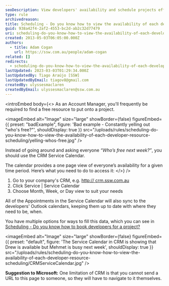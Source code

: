 ```yaml
---
seoDescription: View developers' availability and schedule projects efficiently using the CRM Service Calendar.
type: rule
archivedreason:
title: Scheduling - Do you know how to view the availability of each developer? (Resource Scheduling)
guid: 938a42f4-2af2-4553-bc2d-ab2c32d77479
uri: scheduling-do-you-know-how-to-view-the-availability-of-each-developer-resource-scheduling
created: 2013-05-03T06:05:00.000Z
authors:
  - title: Adam Cogan
    url: https://ssw.com.au/people/adam-cogan
related: []
redirects:
  - scheduling-do-you-know-how-to-view-the-availability-of-each-developer-(resource-scheduling)
lastUpdated: 2023-03-03T01:29:34.000Z
lastUpdatedBy: Tiago Araújo [SSW]
lastUpdatedByEmail: tiagov8@gmail.com
createdBy: ulyssesmaclaren
createdByEmail: ulyssesmaclaren@ssw.com.au
---
```


<introEmbed
  body={<>
As an Account Manager, you'll frequently be required to find a free resource to put onto a project.

<imageEmbed
  alt="Image"
  size="large"
  showBorder={false}
  figureEmbed={{
    preset: "badExample",
    figure: 'Bad example - Constantly yelling out "who\'s free?"',
    shouldDisplay: true
  }}
  src="/uploads/rules/scheduling-do-you-know-how-to-view-the-availability-of-each-developer-resource-scheduling/yelling-whos-free.jpg"
/>

Instead of going around and asking everyone _“Who’s free next week?”_, you should use the CRM Service Calendar.

The calendar provides a one page view of everyone’s availability for a given time period. Here’s what you need to do to access it:
  </>}
/>
1. Go to your company's CRM, e.g. [http:// crm.ssw.com.au](http://crm.ssw.com.au)
2. Click Service | Service Calendar
3. Choose Month, Week, or Day view to suit your needs

All of the Appointments in the Service Calendar will also sync to the developers' Outlook calendars, keeping them up to date with where they need to be, when.

You have multiple options for ways to fill this data, which you can see in [Scheduling - Do you know how to book developers for a project?](/scheduling-do-you-know-how-to-book-developers-for-a-project)


<imageEmbed
  alt="Image"
  size="large"
  showBorder={false}
  figureEmbed={{
    preset: "default",
    figure: 'The Service Calendar in CRM is showing that Drew is available but Mehmet is busy next week',
    shouldDisplay: true
  }}
  src="/uploads/rules/scheduling-do-you-know-how-to-view-the-availability-of-each-developer-resource-scheduling/CRMServiceCalendar.jpg"
/>

**Suggestion to Microsoft:** One limitation of CRM is that you cannot send a URL to this page to someone, so they will have to navigate to it themselves.
